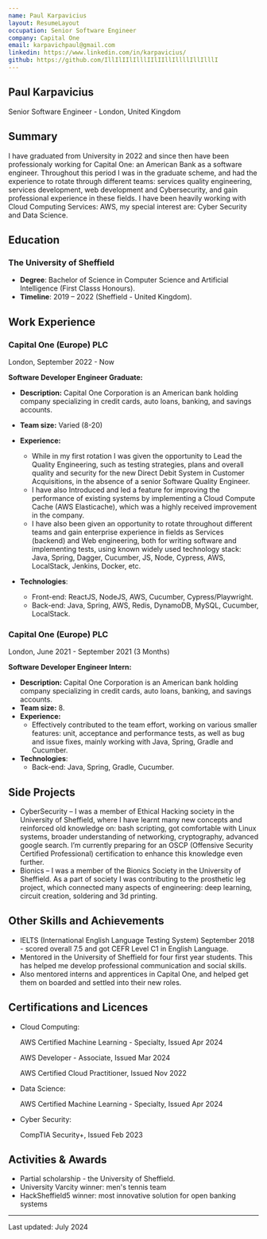 ```yaml
---
name: Paul Karpavicius
layout: ResumeLayout
occupation: Senior Software Engineer
company: Capital One
email: karpavichpaul@gmail.com
linkedin: https://www.linkedin.com/in/karpavicius/
github: https://github.com/IllIlIIlIlllIIlIIllIllllIllIlllI
---
```


## Paul Karpavicius

Senior Software Engineer - London, United Kingdom

## Summary

I have graduated from University in 2022 and since then have been professionaly working for Capital One: an American Bank as a software engineer.
Throughout this period I was in the graduate scheme, and had the experience to rotate through different teams: services quality engineering, services development, web development and Cybersecurity, and gain professional experience in these fields.
I have been heavily working with Cloud Computing Services: AWS, my special interest are: Cyber Security and Data Science.

## Education

### The University of Sheffield

- **Degree**: Bachelor of Science in Computer Science and Artificial Intelligence (First Classs Honours).
- **Timeline**: 2019 – 2022 (Sheffield - United Kingdom).

## Work Experience

### Capital One (Europe) PLC

<div className="!mt-0 text-sm italic text-gray-400">London, September 2022 - Now</div>

**Software Developer Engineer Graduate:**

- **Description:** Capital One Corporation is an American bank holding company specializing in credit cards, auto loans, banking, and savings accounts.
- **Team size:** Varied (8-20)
- **Experience:**

  - While in my first rotation I was given the opportunity to Lead the Quality
    Engineering, such as testing strategies, plans and overall quality and security
    for the new Direct Debit System in Customer Acquisitions, in the absence of a
    senior Software Quality Engineer.
  - I have also Introduced and led a feature for improving the performance of
    existing systems by implementing a Cloud Compute Cache (AWS
    Elasticache), which was a highly received improvement in the company.
  - I have also been given an opportunity to rotate throughout different teams and
    gain enterprise experience in fields as Services (backend) and Web
    engineering, both for writing software and implementing tests, using known
    widely used technology stack: Java, Spring, Dagger, Cucumber, JS, Node,
    Cypress, AWS, LocalStack, Jenkins, Docker, etc.

- **Technologies**:
  - Front-end: ReactJS, NodeJS, AWS, Cucumber, Cypress/Playwright.
  - Back-end: Java, Spring, AWS, Redis, DynamoDB, MySQL, Cucumber, LocalStack.

### Capital One (Europe) PLC

<div className="!mt-0 text-sm italic text-gray-400">London, June 2021 - September 2021 (3 Months)</div>

**Software Developer Engineer Intern:**

- **Description:** Capital One Corporation is an American bank holding company specializing in credit cards, auto loans, banking, and savings accounts.
- **Team size:** 8.
- **Experience:**
  - Effectively contributed to the team effort, working on various smaller
    features: unit, acceptance and performance tests, as well as bug and
    issue fixes, mainly working with Java, Spring, Gradle and Cucumber.
- **Technologies**:
  - Back-end: Java, Spring, Gradle, Cucumber.

## Side Projects

- CyberSecurity – I was a member of Ethical Hacking society in the University of Sheffield, where I have learnt many new concepts and reinforced old knowledge on: bash scripting, got comfortable with Linux systems, broader understanding of networking, cryptography, advanced google search. I’m currently preparing for an OSCP (Offensive Security Certified Professional) certification to enhance this knowledge even further.
- Bionics – I was a member of the Bionics Society in the University of Sheffield. As a part of society I was contributing to the prosthetic leg project, which connected many aspects of engineering: deep learning, circuit creation, soldering and 3d printing.

## Other Skills and Achievements

- IELTS (International English Language Testing System) September 2018 - scored overall 7.5 and got CEFR Level C1 in English Language.
- Mentored in the University of Sheffield for four first year students. This has helped me develop professional communication and social skills.
- Also mentored interns and apprentices in Capital One, and helped get them on boarded and settled into their new roles.

## Certifications and Licences

- Cloud Computing: <br />

  <div className="!m-0 text-sm italic ">
    <p>AWS Certified Machine Learning - Specialty, Issued Apr 2024</p>
    <p>AWS Developer - Associate, Issued Mar 2024</p>
    <p>AWS Certified Cloud Practitioner, Issued Nov 2022</p>
  </div>

- Data Science: <br />

  <div className="!m-0 text-sm italic ">
    <p>AWS Certified Machine Learning - Specialty, Issued Apr 2024</p>
  </div>

- Cyber Security: <br />
  <div className="!m-0 text-sm italic ">
    <p>CompTIA Security+, Issued Feb 2023</p>
  </div>

## Activities & Awards

- Partial scholarship - the University of Sheffield.
- University Varcity winner: men's tennis team
- HackSheffield5 winner: most innovative solution for open banking systems

---

Last updated: July 2024
